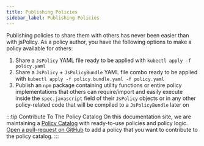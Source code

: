 ```yaml
---
title: Publishing Policies
sidebar_label: Publishing Policies
---
```


Publishing policies to share them with others has never been easier than with jsPolicy. As a policy author, you have the following options to make a policy available for others:
1. Share a `JsPolicy` YAML file ready to be applied with `kubectl apply -f policy.yaml`
2. Share a `JsPolicy` + `JsPolicyBundle` YAML file combo ready to be applied with `kubectl apply -f policy.bundle.yaml -f policy.yaml`
3. Publish an `npm` package containing utility functions or entire policy implementations that others can require/import and easily execute inside the `spec.javascript` field of their `JsPolicy` objects or in any other policy-related code that will be compiled to a `JsPolicyBundle` later on

:::tip Contribute To The Policy Catalog
On this documentation site, we are maintaining a [Policy Catalog](../using-policies/policy-catalog.mdx) with ready-to-use policies and policy logic. [Open a pull-request on GitHub](https://github.com/loft-sh/jspolicy/edit/main/docs/pages/using-policies/policy-catalog.mdx) to add a policy that you want to contribute to the policy catalog.
:::
